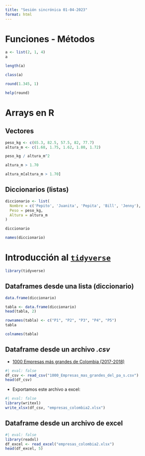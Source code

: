 ```yaml
---
title: "Sesión sincrónica 01-04-2023"
format: html
---
```


# Funciones - Métodos

```r
a <- list(2, 1, 4)
a
```

```r
length(a)
```

```r
class(a)
```

```r
round(1.345, 1)
```

```r
help(round)
```

# Arrays en R

## Vectores

```r
peso_kg <- c(65.3, 82.5, 57.5, 82, 77.7)
altura_m <- c(1.68, 1.75, 1.62, 1.80, 1.72)

peso_kg / altura_m^2
```

```r
altura_m > 1.70
```

```r
altura_m[altura_m > 1.70]
```


## Diccionarios (listas)

```r
diccionario <- list(
  Nombre = c('Pepito', 'Juanita', 'Pepita', 'Bill', 'Jenny'),
  Peso = peso_kg,
  Altura = altura_m
)

diccionario
```

```r
names(diccionario)
```


# Introducción al [`tidyverse`](https://www.tidyverse.org/)

```r
library(tidyverse)
```

## Dataframes desde una lista (diccionario)

```r
data.frame(diccionario)
```

```r
tabla <- data.frame(diccionario)
head(tabla, 2)
```

```r
rownames(tabla) <- c("P1", "P2", "P3", "P4", "P5")
tabla
```

```r
colnames(tabla)
```


## Dataframe desde un archivo *.csv*

- [1000 Empresas más grandes de Colombia (2017-2018)](https://www.datos.gov.co/Econom-a-y-Finanzas/1000-Empresas-mas-grandes-del-pa-s/8hn7-rpp8)

```r
#| eval: false
df_csv <- read_csv("1000_Empresas_mas_grandes_del_pa_s.csv")
head(df_csv)
```

- Exportamos este archivo a excel:

```r
#| eval: false
library(writexl)
write_xlsx(df_csv, "empresas_colombia2.xlsx")
```


## Dataframe desde un archivo de excel

```r
#| eval: false
library(readxl)
df_excel <- read_excel("empresas_colombia2.xlsx")
head(df_excel, 5)
```

